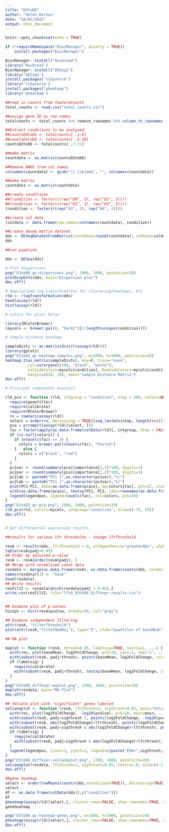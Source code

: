```yaml
---
title: "D3toD6"
author: "Helen Horkan"
date: "28/02/2022"
output: html_document
---
```


```r
knitr::opts_chunk$set(echo = TRUE)
```

```r

if (!requireNamespace("BiocManager", quietly = TRUE))
    install.packages("BiocManager")

BiocManager::install("Rsubread")
library('Rsubread')
BiocManager::install("DESeq2")
library('DESeq2') 
install.packages("tidyverse")
library('tidyverse')
install.packages("pheatmap")
library('pheatmap')

##read in counts from featureCounts
total_counts <- read.csv("total_counts.csv")

##assign gene ID as row names
totalcounts <- total_counts %>% remove_rownames %>% column_to_rownames(var="Gene_ID")

##Extract conditions to be analysed
##countsD0toD1 <- totalcounts[ ,1:6]
##countsD1toD3 <- totalcounts[ ,5:10]
countsD3toD6 <- totalcounts[ ,7:11]

##make matrix
countdata <- as.matrix(countsD3toD6)

##Remove BAMS from col names
colnames(countdata) <- gsub("\\.[sb]am$", "", colnames(countdata))

##make matrix
countdata <- as.matrix(countdata)

##create conditions
##(condition <- factor(c(rep("D0", 3), rep("D1", 3))))
##(condition <- factor(c(rep("D1", 3), rep("D3", 3))))
(condition <- factor(c(rep("D3", 3), rep("D6", 2))))

##create col data
(coldata <- data.frame(row.names=colnames(countdata), condition))

##create deseq matrix dataset
dds <- DESeqDataSetFromMatrix(countData=round(countdata), colData=coldata, design=~condition)
dds

##run pipeline

dds <- DESeq(dds)

# Plot dispersions
png("D3toD6_qc-dispersions.png", 1000, 1000, pointsize=20)
plotDispEsts(dds, main="Dispersion plot")
dev.off()

# Regularized log transformation for clustering/heatmaps, etc
rld <- rlogTransformation(dds)
head(assay(rld))
hist(assay(rld))

# Colors for plots below

library(RColorBrewer)
(mycols <- brewer.pal(8, "Dark2")[1:length(unique(condition))])

# Sample distance heatmap

sampleDists <- as.matrix(dist(t(assay(rld))))
library(gplots)
png("D1toD3_qc-heatmap-samples.png", w=1000, h=1000, pointsize=20)
heatmap.2(as.matrix(sampleDists), key=F, trace="none",
          col=colorpanel(100, "black", "white"),
          ColSideColors=mycols[condition], RowSideColors=mycols[condition],
          margin=c(10, 10), main="Sample Distance Matrix")
dev.off()

# Principal components analysis

rld_pca <- function (rld, intgroup = "condition", ntop = 500, colors=NULL, legendpos="bottomleft", main="PCA Biplot", textcx=1, ...) {
  require(genefilter)
  require(calibrate)
  require(RColorBrewer)
  rv = rowVars(assay(rld))
  select = order(rv, decreasing = TRUE)[seq_len(min(ntop, length(rv)))]
  pca = prcomp(t(assay(rld)[select, ]))
  fac = factor(apply(as.data.frame(colData(rld)[, intgroup, drop = FALSE]), 1, paste, collapse = " : "))
  if (is.null(colors)) {
    if (nlevels(fac) >= 3) {
      colors = brewer.pal(nlevels(fac), "Paired")
    }   else {
      colors = c("black", "red")
    }
  }
  pc1var <- round(summary(pca)$importance[2,1]*100, digits=1)
  pc2var <- round(summary(pca)$importance[2,2]*100, digits=1)
  pc1lab <- paste0("PC1 (",as.character(pc1var),"%)")
  pc2lab <- paste0("PC1 (",as.character(pc2var),"%)")
  plot(PC2~PC1, data=as.data.frame(pca$x), bg=colors[fac], pch=21, xlab=pc1lab, ylab=pc2lab, main=main, ...)
  with(as.data.frame(pca$x), textxy(PC1, PC2, labs=rownames(as.data.frame(pca$x)), cex=textcx))
  legend(legendpos, legend=levels(fac), col=colors, pch=20)
}
png("D1toD3_qc-pca.png", 1000, 1000, pointsize=20)
rld_pca(rld, colors=mycols, intgroup="condition", xlim=c(-75, 35))
dev.off()


# Get differential expression results

##results for various lfc thresholds - change lfcThreshold

resA <- results(dds, lfcThreshold = 0, altHypothesis="greaterAbs", alpha = 0.05)
table(resA$padj<0.05)
## Order by adjusted p-value
resA <- resA[order(resA$padj), ]
## Merge with normalized count data
resdata <- merge(as.data.frame(resA), as.data.frame(counts(dds, normalized=TRUE)), by="row.names", sort=FALSE)
names(resdata)[1] <- "Gene"
head(resdata)
## Write results
resFilt2 <- resdata[which(resdata$padj < 0.05),]
write.csv(resFilt2, file="lfc0_D3toD6_diffexpr-results.csv")


## Examine plot of p-values
histps <- hist(resA$pvalue, breaks=50, col="grey")

## Examine independent filtering
attr(resA, "filterThreshold")
plot(attr(resA,"filterNumRej"), type="b", xlab="quantiles of baseMean", ylab="number of rejections")

## MA plot

maplot <- function (resA, thresh=0.05, labelsig=TRUE, textcx=1, ...) {
  with(res, plot(baseMean, log2FoldChange, pch=20, cex=.5, log="x", ...))
  with(subset(resA, padj<thresh), points(baseMean, log2FoldChange, col="red", pch=20, cex=1.5))
  if (labelsig) {
    require(calibrate)
    with(subset(resA, padj<thresh), textxy(baseMean, log2FoldChange, labs=Gene, cex=textcx, col=2))
  }
}
png("D3toD6_diffexpr-maplot.png", 1500, 1000, pointsize=20)
maplot(resdata, main="MA Plot")
dev.off()

## Volcano plot with "significant" genes labeled
volcanoplot <- function (resA, lfcthresh=2, sigthresh=0.05, main="Volcano Plot", legendpos="bottomright", labelsig=TRUE, textcx=1, ...) {
  with(res, plot(log2FoldChange, -log10(pvalue), pch=20, main=main, ...))
  with(subset(resA, padj<sigthresh ), points(log2FoldChange, -log10(pvalue), pch=20, col="red", ...))
  with(subset(resA, abs(log2FoldChange)>lfcthresh), points(log2FoldChange, -log10(pvalue), pch=20, col="orange", ...))
  with(subset(resA, padj<sigthresh & abs(log2FoldChange)>lfcthresh), points(log2FoldChange, -log10(pvalue), pch=20, col="green", ...))
  if (labelsig) {
    require(calibrate)
    with(subset(resA, padj<sigthresh & abs(log2FoldChange)>lfcthresh), textxy(log2FoldChange, -log10(pvalue), labs=Gene, cex=textcx, ...))
  }
  legend(legendpos, xjust=1, yjust=1, legend=c(paste("FDR<",sigthresh,sep=""), paste("|LogFC|>",lfcthresh,sep=""), "both"), pch=20, col=c("red","orange","green"))
}
png("D3toD6_diffexpr-volcanoplot.png", 1200, 1000, pointsize=20)
volcanoplot(resdata, lfcthresh=1, sigthresh=0.05, textcx=.8, xlim=c(-2.3, 2))
dev.off()

##gene heatmap
select <- order(rowMeans(counts(dds,normalized=TRUE)), decreasing=TRUE)[1:50]
select
df <- as.data.frame(colData(dds)[,c("condition")])
df
pheatmap(assay(rld)[select,], cluster_rows=FALSE, show_rownames=TRUE, cluster_cols=FALSE)
geneheatmap

png("D3toD6_qc-heatmap-genes.png", w=1000, h=1000, pointsize=20)
pheatmap(assay(rld)[select,], cluster_rows=FALSE, show_rownames=TRUE, cluster_cols=FALSE)
dev.off()


```

